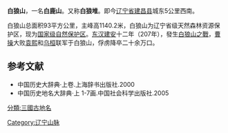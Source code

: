 '''白狼山'''，一名'''白鹿山'''。又称'''白狼堆'''。即今[[辽宁省|辽宁省]][[建昌县|建昌县]]城东5公里西南。

白狼山总面积93平方公里，主峰高1140.2米，白狼山为辽宁省级天然森林资源保护区，现为[[国家级自然保护区|国家级自然保护区]]。[[东汉|东汉]][[建安|建安]]十二年（207年），發生[[白狼山之戰|白狼山之戰]]，[[曹操|曹操]]大败[[袁熙|袁熙]]和[[乌桓|乌桓]]联军于白狼山，俘虏降卒二十余万口。

== 参考文献 ==
*中国历史大辞典·上卷.上海辞书出版社.2000
*中国历史地名大辞典·上 1-7画.中国社会科学出版社.2005

{{中华人民共和国国家级自然保护区}}
{{DEFAULTSORT:Bai}}
[[分類:三國古地名|分類:三國古地名]]
[[Category:辽宁山脉|Category:辽宁山脉]]
{{liaoning-stub}}